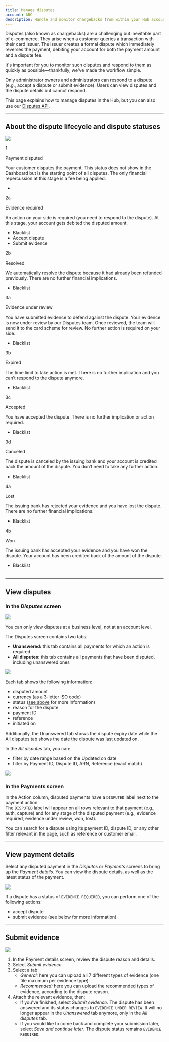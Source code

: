 ```yaml
---
title: Manage disputes
account: ABC
description: Handle and monitor chargebacks from within your Hub account.
---
```


Disputes (also known as chargebacks) are a challenging but inevitable part of e-commerce. They arise when a customer queries a transaction with their card issuer. The issuer creates a formal dispute which immediately reverses the payment, debiting your account for both the payment amount and a dispute fee.

It's important for you to monitor such disputes and respond to them as quickly as possible—thankfully, we've made the workflow simple.

<TipBox variant="note">

Only administrator owners and administrators can respond to a dispute (e.g., accept a dispute or submit evidence). Users can view disputes and the dispute details but cannot respond.

</TipBox>
<TipBox variant="tip">

This page explains how to manage disputes in the Hub, but you can also use our [Disputes API](/display/DOCS/Disputes+API).

</TipBox>

---

## About the dispute lifecycle and dispute statuses

<img src="/docs/TheHub/ManageDisputes/1-Disputes+flow.png" withFullscreenPreview />

<Table>
<TableHead headers={['Step', 'Status', 'description', 'Possible actions in the Hub']} />
<TableBody>

<TableRow>
<TableCell>

1

</TableCell>
<TableCell>

Payment disputed

</TableCell>
<TableCell>

Your customer disputes the payment. This status does not show in the Dashboard but is the starting point of all disputes. The only financial repercussion at this stage is a fee being applied.

</TableCell>
<TableCell>

-

</TableCell>
</TableRow>

<TableRow>
<TableCell>

2a

</TableCell>
<TableCell>

Evidence required

</TableCell>
<TableCell>

An action on your side is required (you need to respond to the dispute). At this stage, your account gets debited the disputed amount.

</TableCell>
<TableCell>

- Blacklist
- Accept dispute
- Submit evidence

</TableCell>
</TableRow>

<TableRow>
<TableCell>

2b

</TableCell>
<TableCell>

Resolved

</TableCell>
<TableCell>

We automatically resolve the dispute because it had already been refunded previously. There are no further financial implications.

</TableCell>
<TableCell>

- Blacklist

</TableCell>
</TableRow>

<TableRow>
<TableCell>

3a

</TableCell>
<TableCell>

Evidence under review

</TableCell>
<TableCell>

You have submitted evidence to defend against the dispute. Your evidence is now under review by our Disputes team. Once reviewed, the team will send it to the card scheme for review. No further action is required on your side.

</TableCell>
<TableCell>

- Blacklist

</TableCell>
</TableRow>

<TableRow>
<TableCell>

3b

</TableCell>
<TableCell>

Expired

</TableCell>
<TableCell>

The time limit to take action is met. There is no further implication and you can’t respond to the dispute anymore.

</TableCell>
<TableCell>

- Blacklist

</TableCell>
</TableRow>

<TableRow>
<TableCell>

3c

</TableCell>
<TableCell>

Accepted

</TableCell>
<TableCell>

You have accepted the dispute. There is no further implication or action required.

</TableCell>
<TableCell>

- Blacklist

</TableCell>
</TableRow>

<TableRow>
<TableCell>

3d

</TableCell>
<TableCell>

Canceled

</TableCell>
<TableCell>

The dispute is canceled by the issuing bank and your account is credited back the amount of the dispute. You don’t need to take any further action.

</TableCell>
<TableCell>

- Blacklist

</TableCell>
</TableRow>

<TableRow>
<TableCell>

4a

</TableCell>
<TableCell>

Lost

</TableCell>
<TableCell>

The issuing bank has rejected your evidence and you have lost the dispute. There are no further financial implications.

</TableCell>
<TableCell>

- Blacklist

</TableCell>
</TableRow>

<TableRow>
<TableCell>

4b

</TableCell>
<TableCell>

Won

</TableCell>
<TableCell>

The issuing bank has accepted your evidence and you have won the dispute. Your account has been credited back of the amount of the dispute.

</TableCell>
<TableCell>

- Blacklist

</TableCell>
</TableRow>

</TableBody>
</Table>

---

## View disputes

### In the _Disputes_ screen

<img maxWidth={428} src="/docs/TheHub/ManageDisputes/2-view-disputes.png" withFullscreenPreview />

<TipBox variant="info">

You can only view disputes at a business level, not at an account level.

</TipBox>

The Disputes screen contains two tabs:

*   **Unanswered:** this tab contains all payments for which an action is required
*   **All disputes:** this tab contains all payments that have been disputed, including unanswered ones

<img maxWidth={641} src="/docs/TheHub/ManageDisputes/3-disputes-screen.png" withFullscreenPreview />

Each tab shows the following information:

*   disputed amount
*   currency (as a 3-letter ISO code)
*   status ([see above](#Managedisputes-lifecycleandstatuses) for more information)
*   reason for the dispute
*   payment ID
*   reference
*   initiated on

Additionally, the Unanswered tab shows the dispute expiry date while the All disputes tab shows the date the dispute was last updated on.

<TipBox variant="tip">

In the _All disputes_ tab, you can:

*   filter by date range based on the Updated on date
*   filter by Payment ID, Dispute ID, ARN, Reference (exact match)

</TipBox>

<img maxWidth={641} src="/docs/TheHub/ManageDisputes/4-all-disputes.png" withFullscreenPreview />

### In the Payments screen

In the Action column, disputed payments have a `DISPUTED` label next to the payment action.  
The `DISPUTED` label will appear on all rows relevant to that payment (e.g., auth, capture) and for any stage of the disputed payment (e.g., evidence required, evidence under review, won, lost).

<TipBox variant="tip">

You can search for a dispute using its payment ID, dispute ID, or any other filter relevant in the page, such as reference or customer email.

</TipBox>

---

## View payment details

Select any disputed payment in the _Disputes_ or _Payments_ screens to bring up the _Payment details_. You can view the dispute details, as well as the latest status of the payment.

<img maxWidth={641} src="/docs/TheHub/ManageDisputes/5-view-payment-details.png" withFullscreenPreview />

<TipBox variant="tip">

If a dispute has a status of `EVIDENCE REQUIRED`, you can perform one of the following actions:

*   accept dispute
*   submit evidence (see below for more information)

</TipBox>

---

## Submit evidence

<img maxWidth={641} src="/docs/TheHub/ManageDisputes/6-submit-evidence.png" withFullscreenPreview />

1.  In the Payment details screen, review the dispute reason and details.
2.  Select _Submit evidence_.
3.  Select a tab:
    *   _General:_ here you can upload all 7 different types of evidence (one file maximum per evidence type).
    *   _Recommended:_ here you can upload the recommended types of evidence, according to the dispute reason.
4.  Attach the relevant evidence, then:
    *   If you've finished, select _Submit evidence_. The dispute has been answered and its status changes to `EVIDENCE UNDER REVIEW`. It will no longer appear in the _Unanswered_ tab anymore, only in the _All disputes_ tab.
    *   If you would like to come back and complete your submission later, select _Save and continue later_. The dispute status remains `EVIDENCE REQUIRED`.
